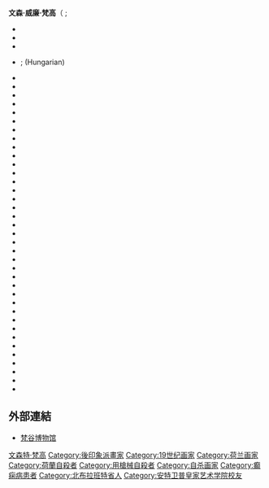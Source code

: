 {{pp-vandalism|small=yes}}
{{noteTA
|T=zh-cn:文森特·梵高; zh-tw:文森·梵谷; zh-hk:文森·梵高;
|1=zh-cn:文森特; zh-tw:文森; zh-hk:文森;
|2=zh-cn:梵高; zh-tw:梵谷; zh-hk:梵高;
|3=zh-hans:布拉班特; zh-hant:布拉邦;
|4=zh:特奧;zh-hans:特奥;zh-hk:西奧;zh-tw:西奧;
|5=zh-hans:伦勃朗;zh-hant:倫勃朗;zh-tw:林布蘭;zh-hk:林布蘭;zh-mo:林布蘭;
}}
{{About|荷蘭畫家文生·梵谷|文生·梵谷的胞弟、藝術品商人|特奧·梵谷 (商人)|該藝術品商人的曾孫、電影導演|特奧·梵高 (電影導演)}}
{{Infobox artist
|name  = 文森·梵高<br>{{small|Vincent van Gogh}}
|birth_name = 文森·威廉·梵高<br>{{lang|nl|Vincent Willem van Gogh}}
|image =  File:Vincent van Gogh - Self-Portrait - Google Art Project.jpg
|imagesize = 250px
|caption =  自畫像，繪於1889年，[[奧賽美術館|奧賽美術館]]藏品，為梵谷生前最後一幅自畫像。
| birth_date       = {{birth date|1853|3|30}}
| birth_place      = {{flag|Holland}}[[津德尔特|津德尔特]]
| death_date       ={{Death date and age|df=yes|1890|7|29|1853|3|30|mf=y}}
| resting_place_coordinates =Cimetière d'Auvers-sur-Oise, France（法国瓦兹河畔欧韦尔公墓） {{Coord|49.07531|2.17894|type:landmark_region:FR|format=dms|display=inline}}
| death_place      ={{flagdeco|FRA}} [[法蘭西第三共和國|法國]][[瓦兹河畔欧韦尔|瓦兹河畔欧韦尔]]
| nationality  = {{NLD}}
| field = [[绘画|绘画]]
| notable_works    =  《{{link-en|锡恩（梵高系列）|Sien (Van Gogh series)|悲伤}}》（1882年）<br />《[[吃土豆的人|-{zh-hans:吃土豆的人; zh-hant:吃馬鈴薯的人;}-]]》（1885年）<br />《[[夜晚露天咖啡座|夜晚露天咖啡座]]》（1888年）<br />《[[向日葵_(梵高)|向日葵]]》（1887年）<br />《[[在阿尔的卧室|在阿尔的卧室]]》（1888年）<br />《[[星夜|星夜]]》（1890年）<br />《[[嘉舍医师的画像|嘉舍医师的画像]]》（1890）<br />《[[麦田群鸦|麦田群鸦]]》（1890年）

|influences    = [[安東·莫夫|安東·莫夫]]
| style =  [[後印象派|後印象派]]
| patrons = 
| awards = 
|signature = [[File:Vincent_van_Gogh_signature_(Vincent).svg|180px]]
}}

'''文森·威廉·梵高'''（{{lang-nl|Vincent Willem van Gogh}} {{IPA-nl|ˈvɪnsɛnt ˈʋɪləm vɑn ˈɣɔx|lang|Vincent_willem_van_gogh.ogg}};{{NoteTag|「梵高」（Van Gogh）的發音，在英語與荷蘭語中皆有所變化。英語中為{{pron-en|ˌvæn ˈɡɒx}}<ref>{{cite web|url=http://www.bbc.co.uk/blogs/magazinemonitor/2010/01/how_to_say_van_gogh.shtml|title=BBC – Magazine Monitor: How to Say: Van Gogh|date=22 January 2010|publisher=[[BBC|BBC]]|accessdate=10 September 2016|archive-date=2016-09-26|archive-url=https://web.archive.org/web/20160926092122/http://www.bbc.co.uk/blogs/magazinemonitor/2010/01/how_to_say_van_gogh.shtml|dead-url=no}}</ref>或[[IPA|{{IPA]]{{sfnp|Sweetman|1990|loc= 7}}。美式發音為[[IPA|{{IPA]]{{sfnp|Davies|2007|page=83}}。荷蘭語為{{IPA-nl|ˈvɪntsɛnt faŋˈxɔx|Pronunciation_Vincent_van_Gogh.ogg}}，其音為（文-{}-森特·梵高和）。梵高於布拉邦長大，並以布拉邦方言進行書寫；因此梵高很可能以布拉邦口音說他的名字：{{IPA-nl|vɑɲˈʝɔç|}}。在梵谷創作了許多作品的法國，其名的法語發音為（文-{}-森·梵高格）（{{IPA-fr|vɑ̃ ɡɔɡ<sup>ə</sup>|}}）{{refn|{{cite web|archive-url=https://web.archive.org/web/20150922202031/http://www.vggallery.com/misc/pronunciation.htm|archivedate=22 September 2015|title=Pronunciation of the Name 'Van Gogh'|first=Paul|last=Veltkamp|url=http://www.vggallery.com/misc/pronunciation.htm|publisher=vggallery.com}}}}}}，{{bd|1853年|3月30日|1890年|7月29日|catIdx=Gogh}}），早年曾譯'''梵-{}-高柯'''<ref>{{Cite journal|title=〈後期印象派畫家 梵高柯〉|author=|url=http://p8080-tbmc.nlpi.edu.tw.eproxy.nlpi.edu.tw:2048/cnnewsapp/servlet/ShowService?&path=ftimg/&title=/cn1948/11/17/00008.pdf|journal=《中央日報》|issue=|doi=|others=|year=1948-11-17|volume=|page=|pmid=}}</ref>，[[荷兰|荷兰]][[后印象派|后印象派]]画家。他是[[表现主义|表现主义]]的先驱，并深深影响了[[現代艺术|二十世紀艺术]]，尤其是[[野兽派|野兽派]]與[[德国表现主义|德国表现主义]]。梵高的作品，如《[[星夜|星夜]]》、《[[向日葵_(梵高)|向日葵]]》、《[[有乌鸦的麦田|有乌鸦的麦田]]》等，现已跻身于全球最知名的艺术作品的行列。他在2004年票選[[最偉大的荷蘭人|最偉大的荷蘭人]]當中，排名第十，次於第九偉大的17世紀畫家[[林布蘭|林布蘭]]。

1861年梵高開始接受教育，在學習語言包括[[法語|法語]]、[[德語|德語]]及[[英語|英語]]表現不錯，但在1868年3月中斷學業，並在1869年7月在國際藝術品交易商公司見習。經歷了短暫的工作生涯後，他成為[[傳教士|傳教士]]，向貧困的採礦工人傳教。直到大约27岁时，梵高才开始了他的画家生涯；然而，在他生前的最後十年間，卻創作了2100幅左右的畫作，包括約860幅的油畫。梵高早期只以灰暗色系進行創作，直到他在[[巴黎|巴黎]]遇見了[[印象派|印象派]]與[[新印象派|新印象派]]。梵高融入了他們的鮮豔色彩與畫風，創造了他獨特的個人畫風，尤其在梵高待在法國[[阿尔勒|阿尔勒]]的那段時間，發展已臻成熟。他最著名的作品多半是他在生前最後两年創作的，期間梵谷的作品乏人問津，深陷於[[精神疾病|精神疾病]]和貧困中，最後導致他在37歲那年[[自殺|自殺]]。

梵高一生中的核心人物是他的弟弟[[西奧·梵谷_(商人)|西奧]]，西奧從不間斷、無私的提供梵谷經濟資助，二人亦終生保持書信來往。有种说法是梵高生前出售的画作《[[红色葡萄园|红色葡萄园]]》也是由他的弟弟拜托友人购得。

== 生平 ==

=== 早年生活 ===
[[file:Famille_van_Gogh.JPG|thumb]]
[[File:Cuesmes_JPG001.jpg|thumb]]
文森特·梵高於1853年3月30日出生於[[荷蘭|荷蘭]]南部[[北布拉班特省|北布拉班特省]]、位置靠近[[布雷達|布雷達]]的村莊[[津德爾特|津德爾特]]，當地人多為天主教信徒。{{sfnp|Pomerans|1997|loc= 1}}他是安娜·科尔内利娅·卡本图斯（Anna Cornelia Carbentus）與特奥多鲁斯·梵高（Theodorus van Gogh）之長子（有一名早夭的兄長），有兩弟三妹，其父特奥多鲁斯是[[歸正宗|荷蘭歸正宗教會]]的神職人員。梵高的母親出生于[[海牙|海牙]]的一個富裕家庭，{{sfnp|Naifeh|Smith|2011|loc= 14–16}}1851年5月與梵高的父親結婚。{{sfnp|Naifeh|Smith|2011|loc= 18}}她是一個虔誠的信徒，重視家庭。{{sfnp|Naifeh|Smith|2011|loc= 23–25}}梵高的祖父文森特（1789–1874）也是一位牧師，1811年自[[萊頓大學|萊頓大學]]獲神學學位，梵高的名“文森特”就來自于他。{{sfnp|Lubin|1972|loc=82–84}}梵高的五位伯伯叔叔們，有三位是相當成功的藝術品交易商。梵高的父親與這三位做藝術品交易商的叔叔伯伯感情很好，也經常在一起談論藝術，因此，梵高所成長的家族中，已經與宗教和藝術擁有著深厚的淵源。{{sfnp|Erickson|1998|loc= 9}}

梵高的父親薪水並不高，但是當地教會給了他一套房子，並派給他一名女僕、兩個廚子、一個園丁及一匹馬和馬車，其母也一直向孩子們強調他家属于当地上层社会。{{sfnp|Naifeh|Smith|2011|loc= 31–32}}梵高小時候在家裏接受母親和[[女家庭教師|女家庭教師]]的輔導，他的母親培養了他畫畫的興趣。{{sfnp|Naifeh|Smith|2011|loc= 36–50}}{{sfnp|Tralbaut|1981|loc= 25–35}}1864年入讀[[澤芬貝亨|澤芬貝亨]]的一所寄宿學校，{{sfnp|Tralbaut|1981|loc= 25–35}}但感覺受到排擠而要求回家。1866年雙親將其送至[[蒂尔堡|蒂尔堡]]的一間中學，但梵高對此地也很不滿意。{{sfnp|Naifeh|Smith|2011|loc= 45–49}}蒂尔堡的美術老師康斯坦丁·海斯曼斯（Constantijn C. Huysmans）雖是巴黎來的有名藝術家，但梵高並不認同他的授課方法，{{sfnp|Naifeh|Smith|2011|loc= 48}}於是在1868年3月輟學回家。後來梵高在回憶自己的童年時寫道：“（我的童年）艱苦樸素而毫無生趣”。{{sfnp|Van Gogh|2009|loc=[http://vangoghletters.org/vg/letters/let403/letter.html Letter 403]|ps= . Vincent to Theo van Gogh, Nieuw-Amsterdam, on or about Monday, 5 November 1883.}}

梵高長大以後，于1869年7月被伯父帶進藝術品交易公司「古皮尔」（Goupils & Cie）的海牙分部見習。{{sfnp|Walther|Metzger|1994|loc= 20}}1873年見習結束後被調到英國[[斯托克維爾|斯托克維爾]]的南安普頓街分部工作，居所則在哈克福德路87號（87 Hackford Road）。{{sfnp|Van Gogh|2009|loc=[http://vangoghletters.org/vg/letters/let007/letter.html Letter 007]|ps= . Vincent to Theo van Gogh, The Hague, Monday, 5 May 1873.}}由於對歐洲藝術有淵博的理解，他贏得了同事敬重，工作也很愉快。20嵗時，他的工資一度比其父還高。{{sfnp|Tralbaut|1981|loc= 35–47}}梵高的弟妹曾說這是梵高一生中最快樂的時光。梵高愛上了房東太太的女兒欧仁妮·洛耶（Eugénie Loyer），但在表白後遭拒，洛耶轉後和另一名房客訂婚。在梵谷經历了失戀之後，他突然從這個原本前途看好的行業中自我放逐了，開始充滿著宗教激情，憤恨藝術的商業化。1875年他的父親和叔叔將其調回巴黎，但他在一年後就被公司辭退。{{sfnp|Tralbaut|1981|loc= 35–47}}

1876年4月，梵高返回英格蘭，在[[拉姆斯蓋特|拉姆斯蓋特]]的一所小型寄宿學校當代課老師。學校後來搬往[[埃爾沃斯|埃爾沃斯]]，梵高本打算一起前往，{{sfnp|Pomerans|1997|loc= xxvii}}{{sfnp|Van Gogh|2009|loc=[http://vangoghletters.org/vg/letters/let088/letter.html Letter 088]|ps= . Vincent to Theo van Gogh. Isleworth, Friday, 18 August 1876.}}但最終未能成行，而他轉而成爲了一名[[衛理宗|衛理宗]]牧師的助手。{{sfnp|Tralbaut|1981|loc=47–56}}同年他在荷蘭的家人搬到了[[埃滕-勒爾|埃滕]]，{{sfnp|Naifeh|Smith|2011|loc= 113}}1876年的聖誕節梵高回家住了六個月，在[[多德雷赫特|多德雷赫特]]的一家書店工作。但梵高對書店的工作沒什麽興趣，他將自己的大部分時間花在了將聖經翻譯成英文、德文和法文上。{{sfnp|Callow|1990|loc=54}}他陷於宗教狂熱中，{{sfnp|Naifeh|Smith|2011|loc= 146–147}}還曾一度成爲素食主義者。{{sfnp|Sweetman|1990|loc= 175}}

他的家人在1877年將他送到他的叔叔約翰尼斯·斯特里克位于阿姆斯特丹的家中，以期作爲神學家的斯特里克能為梵高指引方向。{{refn|{{harvp|McQuillan|1989|loc= 26}}; {{harvp|Erickson|1998|loc= 23.}}}}梵高開始準備入讀[[阿姆斯特丹大學|阿姆斯特丹大學]]神學系，{{sfnp|Grant|2014|p= 9}}但入學考試落榜。1878年7月他離開叔叔家前往[[拉肯|拉肯]]的一個傳教士培訓學校接受了三個月的培訓，但最終再次落榜。{{sfnp|Hulsker|1990|loc=60–62, 73}}

1879年1月他接受了一份到比利時南部工業區[[博里纳日|博里纳日]]的小村小瓦姆（Petit Wasmes）傳教的工作。{{sfnp|Sweetman|1990|loc= 101}}他幾乎將自己擁有的一切物質全部給予出去，甚至將他在點心店租的屋子讓給了一個流浪漢，而自己搬到貧民窟裏頭居住，每天睡在草垛上，讓自己不僅是精神、而肉体上也與這些礦工同在。{{sfnp|Fell|2015|loc=17}}當礦區發生災變，梵谷竭盡心力分擔礦工的苦境，甚至把自己的衣服都撕了當成繃帶，每天從頭到腳都佈滿煤灰。但梵谷這樣極端強烈的宗教情感與悲天憫人的性格，卻使福音佈道委員會的成員一致認為梵谷不適合擔任傳教士，他們覺得梵谷應當引導礦工認識上帝，而不是成為礦工的一份子，他們覺得梵谷這種邋遢、不成人樣的外表會使人不願意信仰上帝。他後來又去過博里纳日的[[屈埃姆|屈埃姆]]（Cuesmes）。但雙親擔心他的精神問題，甚至曾考慮將梵高送進[[海尔_(比利时)|海尔]]的精神病院裏。{{sfnp|Naifeh|Smith|2011|loc= 209–210, 488–489}}{{sfnp|Van Gogh|2009|loc=[http://vangoghletters.org/vg/letters/let186/letter.html Letter 186]|ps= . Vincent to Theo van Gogh. Etten, Friday, 18 November 1881.}}迫於雙親，他後來一度返回了埃滕。{{sfnp|Geskó|2006|loc=48}}

1880年8月梵高再度前往屈埃姆，和一名礦工一起待了兩個月。{{sfnp|Van Gogh|2009|loc=[http://vangoghletters.org/vg/letters/let156/letter.html Letter 156]|ps= . Vincent to Theo van Gogh. Cuesmes, Friday, 20 August 1880.}}他開始產生畫下周圍的環境的念頭，加上弟弟西奧的鼓勵，他在年末前往布魯塞爾、師從[[威廉·勒洛夫斯|威廉·勒洛夫斯]]（Willem Roelofs）。雖然梵高表示他討厭學院式藝術，但威廉還是鼓勵他就讀[[布鲁塞尔皇家美术学院|布鲁塞尔皇家美术学院]]。1880年11月梵高註冊成爲學院的學生。在那裏，他學習了解剖學和透視等基礎繪畫知識。{{sfnp|Tralbaut|1981|loc= 67–71}}

===在埃滕和海牙===

[[File:Kee_Vos_met_zoon_Jan-cropped.jpg|thumb]]
1881年4月梵高回到埃滕的父母家中。{{sfnp|Pomerans|1997|loc= 83}}他开始以邻居为模特练习画画。同年8月，梵高新寡的表姐科妮莉亚·沃斯-斯特里克（Cornelia "Kee" Vos-Stricker）来访。科妮莉亚是梵高母亲的姐姐威廉明娜（Willemina）和约翰内斯·斯特里克（Johannes Stricker）之女，比梵高大七岁，还带着她八岁的儿子。梵高却爱上了她，并向她求婚，{{sfnp|Sweetman|1990|loc= 145}}随后遭到拒绝。科妮莉亚的原话是：“不，永远没有可能”（nooit, neen, nimmer）。{{sfnp|Van Gogh|2009|loc=[http://vangoghletters.org/vg/letters/let179/letter.html Letter 179]|ps= . Vincent to Theo van Gogh. Etten, Thursday, 3 November 1881.}}梵高后来据此绘制了《[[埃滕花园的记忆|埃滕花园的记忆]]》。不久科妮莉亚回到了阿姆斯特丹，梵高则前往海牙卖画，见到了做画家的表兄[[安东·莫夫|安东·莫夫]]。{{sfnp|Naifeh|Smith|2011|loc= 239–240}}莫夫欢迎他再度来访，并建议梵高开始练习炭笔和粉彩画。梵高回到埃滕，按莫夫的建议进行训练。{{sfnp|Naifeh|Smith|2011|loc= 239–240}}

梵高仍然未对表姐科妮莉亚死心{{sfnp|Van Gogh|2009|loc=[http://vangoghletters.org/vg/letters/let189/letter.html Letter 189]|ps= . Vincent to Theo van Gogh. Etten, Wednesday, 23 November 1881.}}{{sfnp|Van Gogh|2009|loc=[http://vangoghletters.org/vg/letters/let193/letter.html Letter 193]|ps= . Vincent to Theo van Gogh, Etten, on or about Friday, 23 December 1881, describing the visit in more detail.}}，但科妮莉亚拒绝再次和他见面，而科妮莉亚的父母则说梵高的坚持“令人恶心”{{sfnp|Van Gogh|2009|loc=[http://vangoghletters.org/vg/letters/let228/letter.html Letter 228]|ps= . Vincent to Theo van Gogh, The Hague, on or about Tuesday, 16 May 1882.}}。在绝望中，梵高在手上写下“我能在火上忍多久，就让我和她在一起多长时间”，并将手放在灯火上烤{{sfnp|Van Gogh|2009|loc=[http://vangoghletters.org/vg/letters/let228/letter.html Letter 228]|ps= . Vincent to Theo van Gogh, The Hague, on or about Tuesday, 16 May 1882.}}{{sfnp|Sweetman|1990|loc= 147}}。最后可能他的叔叔把火熄灭，将他救了下来。但科妮莉亚之父和他坦言：考虑到梵高连支撑自己的收入都没有，他俩根本就没有一丝可能。{{sfnp|Gayford|2006|loc=125}}

[[File:Vincent_Willem_van_Gogh_016.jpg|thumb]]
梵高的父亲想要他进入教会工作，但这时的梵高痴迷于绘画，因此拒绝了父亲的提议，再度离家前往海牙{{sfnp|Walther|Metzger|1994|loc= 64}}。但一个月后他和海牙的安东·莫夫发生了矛盾，莫夫想要他照着[[石膏模型|石膏模型]]练习{{sfnp|Van Gogh|2009|loc=[http://www.vangoghletters.org/vg/letters/let219/letter.html Letter 219]}}，而梵高坚持雇用真人模特{{sfnp|Naifeh|Smith|2011|loc= 258}}。

实际在1882年3月，莫夫已经开始讨厌梵高，也不再给梵高写回信了{{sfnp|Tralbaut|1981|loc= 96–103}}。那時他发现发现梵高和一个酗酒的妓女[[西恩_(梵高系列画作)|西恩]]（Sien，本名Clasina Maria Hoornik ，1850–1904）发生了关系{{sfnp|Callow|1990|loc=116}}{{sfnp|Callow|1990|loc= 123–124}}{{sfnp|Van Gogh|2009|loc=[http://www.vangoghletters.org/vg/letters/let224/letter.html Letter 224] |ps= . Vincent to Theo van Gogh. The Hague, on or about Sunday, 7 May 1882 }}。梵高和西恩在1882年1月末相识，西恩已经怀孕，还带着她五岁大的女儿{{sfnp|Callow|1990|loc=116–117}}。1882年6月梵高罹患[[淋病|淋病]]，入院三周{{sfnp|Van Gogh|2009|loc=[http://vangoghletters.org/vg/letters/let237/letter.html Letter 237]|ps= . Vincent to Theo van Gogh. The Hague, on or about Thursday, 8 June 1882.}}。不久后他绘制了生平第一幅油画{{sfnp|Tralbaut|1981|loc= 110}}，对自己的第一幅作品的完成度表示满意{{sfnp|Naifeh|Smith|2011|loc= 306}}。7月2日西恩诞下一个男婴，起名威廉（Willem）{{sfnp|Tralbaut|1981|loc= 107}}。威廉后来曾以为梵高是他的生父，但这并非事实{{sfnp|Tralbaut|1981|loc= 101–107}}。梵高的父亲后来也发现了两人的关系，强令梵高离开西恩，梵高一开始拒绝听从命令{{sfnp|Callow |1990|loc= 132}}{{sfnp|Tralbaut|1981|loc=102–104, 112.}}，还考虑过和西恩一起搬到城外去住，但在1883年年末，梵高终于屈服{{sfnp|Arnold|1992|loc=38}}。西恩后来可能因贫困而再度沦为妓女，1904年在[[斯海尔德河|斯海尔德河]]投水自尽{{sfnp|Tralbaut|1981|loc= 111–122}}。

1883年9月，梵高搬到荷兰北部的[[德伦特省|德伦特省]]居住。12月回家，后来又前往[[尼嫩|尼嫩]]。{{sfnp|Tralbaut|1981|loc= 111–122}}

=== 在尼嫩和安特衛普（1883年–1886年） ===
在[[尼嫩|尼嫩]]（又译尼厄嫩、纽南）時，梵谷完全埋首於繪畫中。他的創作速度很快，主題多是織布者和村舍{{sfnp|Sweetman|1990|loc= 174}}。1884年秋季，鄰居的女兒、比文森年長十歲的瑪戈特·貝格曼，在梵谷獻身於繪畫時一直陪伴著他，並愛上梵谷，梵谷也予以回報（儘管沒有貝格曼的那般滿腔熱情）。他們決議結婚，但遭到雙方家人反對。瑪戈特企圖以[[番木鱉鹼|番木鱉鹼]]（灭鼠药）自殺，但梵谷緊急將她送到醫院{{sfnp|Tralbaut|1981|loc= 107}}。1885年3月26日，梵谷的父親死於心臟病，梵谷因而哀慟欲絕。{{sfnp|Tralbaut|1981|loc= 154}}

[[File:Van-willem-vincent-gogh-die-kartoffelesser-03850.jpg|thumb]]》（1885），[[梵高博物館|梵高博物館]]]]
[[File:Vincent_Willem_van_Gogh_129.jpg|thumb]]]]
1885年初，巴黎的畫商開始對他的作品產生興趣{{sfnp|Naifeh|Smith|2011|loc= 436}}。西奧詢問他的哥哥是否有拿得出手的作品以供參展{{sfnp|van Uitert|van Tilborgh|van Heugten|1990|loc=29}}，而梵谷決定用他的第一幅主要的作品《[[吃馬鈴薯的人|吃馬鈴薯的人]]》和幾幅農民肖像參展{{sfnp|McQuillan|1989|loc= 127}}。到了八月，梵谷在油畫商盧爾斯在海牙的展覽櫥窗，首次展出了他的作品。但這些作品並沒有賣出去，梵高覺得這是因為他的弟弟沒有努力推銷，而西奧則說梵高的這些作品色彩都太過灰暗，不符合當下流行的亮色的印象派畫風{{sfnp|Tralbaut|1981|loc= 123–160}}。九月，梵谷遭人指控說他讓他的一名年輕農家模特兒懷了身孕，天主教村神父於是禁止村民為梵谷做模特兒{{sfnp|Walther|Metzger|1994|loc= 709}}。

在尼嫩的兩年間，他創作了超過200幅油畫{{sfnp|Tralbaut|1981|loc= 123–160}}。《草帽與煙斗的靜物畫》，以及另一幅同時期的畫作《砂鍋與木屐的靜物畫》，都充分表現了梵谷畫技的熟練。二幅畫皆展露了平穩、嚴密的筆觸與色彩細緻變化的特色<ref>Hulsker (1980) 196–205</ref>。

1885年11月，梵高移居安特衛普{{sfnp|Callow|1990|loc=181}}。窮困潦倒的梵高只能靠著弟弟寄來的錢購買繪畫用品，每天固定只吃麵包、喝咖啡、抽煙，但也常常酗酒{{sfnp|Callow|1990|loc=253}}。1886年2月他給弟弟的信中說自去年五月以來他只吃過六頓熱飯。他開始患上牙痛{{sfnp|Callow|1990|loc=184}}，1886年2月至3月間頻繁入院以治療梅毒{{sfnp|Naifeh|Smith|2011|loc= 477}}{{sfnp|Arnold|1992|loc= 77}}。

繪畫上，他開始研究[[色彩學|色彩學]]和[[魯本斯|魯本斯]]的作品，同時還買下了一些[[浮世繪|浮世繪]]，這些來自日本的作品後來也給予了他創作靈感{{sfnp|Hammacher|1985|loc=84}}。他參加了安特衛普[[皇家美術學院_(安特衛普)|皇家美術學院]]的入學考試，1886年1月入學，學習油畫和素描{{sfnp|Tralbaut|1981|loc= 173}}。但不久之後因為不正規的繪畫方法而和教他油畫的老師、同時也是校長的Charles Verlat發生矛盾，同樣，他和素描老師Eugène Siberdt關係也很差。當Siberdt要求他照著[[米羅的維納斯|米羅的維納斯]]畫一幅素描時，梵高畫下的卻是斷臂的弗萊芒農村婦女。他的老師認為梵高是有意和他作對，因此大力地用蠟筆給他修改，以至於扯破了畫紙。梵高怒而吼道：“你肯定不知道一個年輕女人應該是什麼樣子，混蛋！她有的是一個用來生孩子的屁股和盆骨”。這可能就是梵高最後一次在該美術學院上課{{sfnp|Naifeh|Smith|2011|loc= 448–489}}。此後大約過了一個月，在1886年3月31日皇家美術學院列出了17名要重讀的學生，其中就有梵高，所以他並未被直接退學<ref name=lam>[http://janlampo.com/category/romantiek/ Jan Lampo, ''In het Spoor van de Academie – persbericht] {{Wayback|url=http://janlampo.com/category/romantiek/ |date=20170206170104 }}'' {{link language|nl|Middle Dutch}}</ref>。

=== 在巴黎（1886 - 1888年） ===

{{multiple image
 | align     = right
 | direction = horizontal
 | header    =
 | header_align = left/right/center
 | header_background =
 | footer    =
 | footer_align = left/right/center
 | footer_background =
 | width     =
 | image1    = Van Gogh - la courtisane.jpg
 | width1    = 94
 | caption1  = 艺妓，1887，[[梵高博物馆|梵高博物馆]]
 | image2    = Vincent van Gogh - Bloeiende pruimenboomgaard- naar Hiroshige - Google Art Project.jpg
 | width2    = 133
 | caption2  = 李樹開花，1887，梵高博物馆
}}
[[File:Vincent_van_Gogh_-_Bridges_across_the_Seine_at_Asnieres.jpg|thumb]]]]
梵高于1886年3月前往巴黎，于4月至5月間在[[費爾南德·柯羅蒙|費爾南德·柯羅蒙]]（梵高從西奧那裡得知此人的存在{{sfnp|Naifeh|Smith|2011|loc= 702}}）的画室就学{{sfnp|Walther|Metzger|1994|loc= 710}}。在這裡他結識了[[約翰·彼得·羅素|約翰·彼得·羅素]]{{sfnp|Pickvance|1986|loc=62–63}}、[[埃米尔·伯纳德|埃米尔·伯纳德]]、[[路易·安克坦|路易·安克坦]]和[[亨利·德·图卢兹-洛特雷克|亨利·德·图卢兹-洛特雷克]]。他們常去逛[[唐吉老爹|唐吉老爹]]的畫店，後者是當時唯一有售[[塞尚|塞尚]]作品的地方。就學期间与弟弟西奥同住在西奧位於[[蒙馬特|蒙馬特]]的公寓中。6月他和西奧在勒皮克路（Rue Lepic）租了間更大的公寓{{sfnp|Tralbaut|1981|loc= 187–192}}。他的作品以巴黎街景、熟人（如《[[铃鼓咖啡馆中的阿格斯蒂娜·塞加托里|铃鼓咖啡馆中的阿格斯蒂娜·塞加托里]]》）、各種靜物以及記憶中的西恩為主題。1886年在唐吉老爹的店裡舉辦了兩場[[點彩畫派|點彩畫派]]和[[新印象派|新印象派]]畫展，這是這兩派作品最早的公共展出。梵高雖然對藝術界的動向不甚敏感{{sfnp|Tralbaut|1981|loc= 212–213}}，他卻也曾說：「在[[盎凡爾|盎凡爾]]時，我還不知道什麼叫印象派；現在我才見到，而且仔細看了一番。雖然我沒有加入他們的圈子，卻十分欣賞他們的一些作品。」<ref>{{Cite book |last=Bonafoux |first=Pascal |others=張南星/譯 |date=1994年5月31日 |edition=2002年2月5日初版十三刷 |title=《梵谷：磨難中的熱情》 |series=[[發現之旅叢書|發現之旅]] |volume=[[發現之旅叢書書目列表|06]] |url=https://www.goodreads.com/book/show/35078105 |location=臺北 |publisher=[[時報文化|時報文化]] |pages=第76頁 |chapter=第四章：色彩與放逐—巴黎，屋頂，印象派 |language=zh-hant |isbn=978-957-13-1130-2 |access-date=2017年12月18日 |archive-date=2020年6月28日 |archive-url=https://web.archive.org/web/20200628203823/https://www.goodreads.com/book/show/35078105 |dead-url=no }}</ref>

在一間畫廊（Galerie Delareybarette）看到[[阿道夫·蒙蒂塞利|阿道夫·蒙蒂塞利]]繪製的肖像畫後，梵高開始在他的調色盤中添加更加明亮的顏料，筆觸也變得更加大膽起來{{sfnp|Sweetman|1990|loc= 135}}{{sfnp|Van Gogh|2009|loc=[http://vangoghletters.org/vg/letters/let853/letter.html Letter 853]|ps= . Vincent to Albert Aurier. Saint-Rémy-de-Provence, Sunday, 9 or Monday, 10 February 1890.}}。梵高後來還自己收藏了幾幅蒙蒂塞利的作品{{sfnp|Naifeh|Smith|2011|loc= 520–522}}。

逗留巴黎期间，梵高還搜集了一些日本[[浮世绘|浮世绘]]风格的雕版作品{{sfnp|Pickvance|1984|loc= 38–39}}。早在安特卫普时，他就对这类艺术深表兴趣，用浮世绘画作装饰了自己的画室。他搜集了上百件此类画作，并且在自己的很多作品里运用了[[日本趣味|这种风格]]。1887年画作《唐吉老爹》的背景就有几幅浮世绘。1887年，梵高临摹了杂志《Paris Illustre》上由日本画家[[溪斋英泉|溪斋英泉]]绘制的一幅浮世绘，并在此基础上进行再创作，完成了仿作《花魁（仿英泉）》；<ref>Pickvance (1984), 38–39</ref>而创作于1888年，以日本浮世绘画家[[歌川广重|歌川广重]]的作品为原型仿作的《李树开花》更是强烈地表现了梵高对日本艺术的热爱。较之于原作，他的则更加粗线条。<ref>Tralbaut (1981), p. 216</ref>

1886年後半年梵高和西奧之間發生了一些衝突，年末西奧覺得他已經不能再忍受梵高了{{sfnp|Walther|Metzger|1994|loc= 710}}。1887年年初二人和好，但梵高搬往[[塞納河畔艾涅爾|塞納河畔艾涅爾]]。在塞納河畔艾涅爾，梵高與[[保罗·希涅克|保罗·希涅克]]結識，吸收了點彩畫派的一些繪畫技巧{{sfnp|van Uitert|van Tilborgh|van Heugten|1990|loc=29}}{{sfnp|Walther|Metzger|1994|loc= 710}}。

1887年11月，西奧和梵高與剛到巴黎的[[高更|高更]]結識{{sfnp|Druick|Zegers|2001|loc= 81}}。年末梵高和伯納德、安克坦等人在蒙馬特克里希大道（avenue de Clichy）43號的飯店“Grand-Bouillon Restaurant du Chalet”裡組織了一場畫展{{sfnp|Hulsker|1990|loc= 256}}。伯納德和安克坦第一次賣出了自己的作品，而梵高則和高更互相交換了畫作。[[卡米耶·毕沙罗|卡米耶·毕沙罗]]、[[呂西安·畢沙羅|呂西安·畢沙羅]]、希涅克和[[修拉|修拉]]曾來逛過他們舉辦的畫展。1888年2月，在繪製了200多幅有關巴黎的作品後，梵高厭倦了巴黎的生活。在離開巴黎之前，他和西奧一起去拜訪了修拉{{sfnp|Van Gogh|2009|loc=[http://vangoghletters.org/vg/letters/let640/letter.html Letter 640]|ps= . Vincent to Theo van Gogh, Arles, Sunday, 15 July 1888. Letter 695. Vincent to Paul Gauguin, Arles, Wednesday, 3 October 1888.}}。

=== 在阿爾勒 ===
[[File:Vincent_van_Gogh_-_The_yellow_house_('The_street').jpg|thumb]]》，1888，梵高博物館]]
[[File:Paul_Gauguin_-_Vincent_van_Gogh_painting_sunflowers_-_Google_Art_Project.jpg|thumb]]》，高更，1888，梵高博物館]]
梵高在1888年2月赴[[法国|法国]]南部的[[阿尔勒|阿尔勒]]（或译亚尔、阿尔）旅居，有可能是打算將這裡當成[[藝術殖民地|藝術殖民地]]{{sfnp|Hughes|1990|loc=143}}。丹麥畫家克里斯蒂安·穆里耶-彼得森（Christian Mourier-Petersen）曾和他來往了兩個月{{sfnp|Hughes|1990|loc=144}}。

1888年8月，梵高畫下了《[[向日葵_(梵高)|向日葵]]》系列。同時，在西奧的鼓動下，[[高更|高更]]決定去和梵高住一陣子。梵高爲此租下了[[黃房子_(梵高)|黃房子]]，並買了兩張新床。9月17日梵高搬進了粗略裝修好的新家{{sfnp|Van Gogh|2009|loc=[http://vangoghletters.org/vg/letters/let677/letter.html Letter 677] |ps= . Vincent to Theo van Gogh. Arles, Sunday, 9 September 1888}}。高更於10月23日抵達阿爾勒{{sfnp|Hulsker|1980|loc= 356}}{{sfnp|Pickvance|1984|loc= 168–169, 206.}}，11月搬到黃房子裏{{sfnp|Hulsker|1980|loc= 374–376}}。他們曾一起去[[阿利斯康|阿利斯康]]遠足{{sfnp|Gayford|2006|loc=61}}。12月二人前往[[蒙彼利埃|蒙彼利埃]]，參觀了藏有[[庫爾貝|庫爾貝]]和[[德拉克洛瓦|德拉克洛瓦]]作品的[[法布爾博物館|法布爾博物館]]{{sfnp|Pickvance|1984|loc= 195}}。<gallery widths="165px" heights="165px">
File:Vincent van Gogh - De slaapkamer - Google Art Project.jpg|《[[在亞爾的臥室|在亞爾的臥室]]》，1888，梵高博物馆
File:Vincent Willem van Gogh 138.jpg|《梵高的椅子》，1888，伦敦国家画廊
File:Vincent van Gogh - De stoel van Gauguin - Google Art Project.jpg|《保罗·高更的椅子》，1888，梵高博物馆
</gallery>
====割耳事件====
但是二人的關係卻逐漸惡化，梵高景仰高更，希望高更能平等地看待他，但高更生性自大，二人因而多次吵架{{sfnp|Gayford |2006|loc= 274–277}}。加上西奧可能還欠高更一筆錢，使得高更以爲這兄弟二人是贪图他的財產{{sfnp|Druick|Zegers|2001|loc= 266}}。這最終導致梵高在12月23日割掉了自己的左耳。割耳事件的具體經過已經無法考證，高更在十五年後回憶起梵高時也只是語焉不詳地說那天晚上充滿了肢體暴力{{sfnp|McQuillan|1989|loc=66}}。梵高挥刀割掉自己的左耳（一部分或者全部，不同來源說法不一）{{sfnp| Rewald|1978|loc= 243–248}}。他自己包扎了一下傷口，把割下来的耳朵打包送给了他和高更都认识的一个当地妓女{{sfnp| Rewald|1978|loc= 243–248}}。第二天梵高被警察送往医院{{sfnp|Sund|2002|loc= 235}}{{sfnp|Gayford|2006|loc=277}}，实习医生菲力克斯·雷（Félix Rey）帮他重新处理了伤口，但并未把耳朵縫回去{{sfnp|Sweetman|1990|loc= 290}}。

由于精神问题，梵高本人也不记得事情经过{{sfnp|Naifeh|Smith|2011|loc=707–708}}{{sfnp|Naifeh|Smith|2011|loc= 249}}{{sfnp|Van Gogh|2009|loc=[http://vangoghletters.org/vg/documentation.html Concordance, lists, bibliography: Documentation]}}{{sfnp|Sund|2002|loc= 237}}。高更随后通知了西奥，而后者在24日刚刚才向乔安娜·邦格（Johanna Bonger）求婚{{sfnp| Rewald|1986|loc= 37}}。结果西奥24日晚上搭上火车赶往阿尔勒，次夜才返回巴黎{{sfnp|Naifeh|Smith|2011|loc= 704–705}}。在医院，梵高要求见一下高更。但高更和负责此事的警察说：“如果他要见我的话就告诉他我已经回巴黎了”{{sfnp|Gayford|2006|loc=284}}，随后高更马上离开了阿尔勒。虽然1890年梵高还曾提议要和高更一起在安特卫普建一个画室，但實際二人再未见面{{sfnp|Pickvance |1986|loc=62}}。1889年1月7日梵高康复，返回了黄房子{{sfnp|Naifeh|Smith|2011|loc= 713}}，随后的几个月中仍然需要不时前往医院检查精神问题{{sfnp|Sweetman|1990|loc= 298–300}}。3月，在30名镇民联署之下，警察强行将梵高安置于医院中接受治疗{{sfnp|Van Gogh|2009|loc=[http://vangoghletters.org/vg/documentation.html Concordance, lists, bibliography: Documentation]}}。同月希涅克来看望过他两次{{sfnp|Sweetman|1990|loc= 300}}。4月他搬到菲力克斯医生家。又过了两个月梵高终于离开阿尔勒，自愿住进了羅訥河口省[[聖雷米_(羅訥河口省)|聖雷米]]的精神病院{{sfnp|Hughes|1990|loc= 145}}。他为菲力克斯医生画了一幅肖像画，但后者并不喜欢这幅画，便用它来修补鸡舍，后来将其转手给了别人<ref name=":0">{{Cite news|url=http://www.irishtimes.com/news/world/europe/gun-used-by-vincent-van-gogh-to-kill-himself-goes-on-display-1.2719415|title=Gun used by Vincent van Gogh to kill himself goes on display|last=Cluskey|first=Peter|date=12 July 2016|newspaper=The Irish Times|access-date=22 October 2016|archive-date=2016-10-23|archive-url=https://web.archive.org/web/20161023053859/http://www.irishtimes.com/news/world/europe/gun-used-by-vincent-van-gogh-to-kill-himself-goes-on-display-1.2719415|dead-url=no}}</ref>。此画现藏于[[普希金博物館|普希金博物館]]<ref>{{Cite web|url=http://www.vangoghstudio.com/portrait-of-doctor-felix-rey/|title=Portrait of Doctor Felix Rey Oil Painting Reproduction, 1889|website=van gogh studio|language=nl|access-date=22 October 2016|deadurl=yes|archiveurl=https://web.archive.org/web/20161023061312/http://www.vangoghstudio.com/portrait-of-doctor-felix-rey/|archivedate=2016年10月23日|df=}}</ref>。

後世學者對梵高的精神問題進行了許多研究。1947年首次有人提出梵高罹患的是[[躁鬱症|躁鬱症]]{{sfnp|Perry|1947}}，此說後來得到了一定的認可{{sfnp|Hemphill|1961}}{{sfnp|Blumer|2002}}。但也有人推測說應該是[[急性间歇性卟啉病|急性间歇性卟啉病]]{{sfnp|Arnold|2004}}，此外還有説是[[颞叶癫痫|颞叶癫痫]]的{{sfnp|Blumer|2002}}。而病因則可能是營養不良、過度勞累、失眠和酗酒{{sfnp|Blumer|2002}}。
{{Clear}}

<gallery widths="200px" heights="200px">
File:Vincent Willem van Gogh 106.jpg|《自画像：包扎过的耳朵和烟斗》，1889，私人收藏
File:Van Gogh - Garten des Hospitals in Arles1.jpeg|《阿尔勒医院的方庭》，1889，私人收藏
File:Ward in the Hospital in Arles.jpg|《阿尔勒医院的病房》，1889，私人收藏
</gallery>
{{Clear}}

===在聖雷米===
[[File:Van_Gogh_-_Starry_Night_-_Google_Art_Project.jpg|thumb]]》]]
梵高在牧师弗雷德里克·萨勒（Frédéric Salles）的陪同下于1889年5月8日住進了阿爾勒{{convert|30|km|mi}}外[[聖雷米_(羅訥河口省)|聖雷米]]的精神病院。精神病院和周邊景色成爲了這段時期他作品的主題，如《[[星夜|星夜]]》。此外根據回憶，他創作了《[[在亞爾的臥室|在亞爾的臥室]]》的另外兩個版本{{sfnp|Pickvance|1984|loc= 102–103}}。同時，他也對現實主義畫家庫爾貝、米勒的作品進行了再創作{{sfnp|van Uitert|van Tilborgh|van Heugten|1990|loc=23}}{{sfnp|Pickvance|1986|loc= 154–157}}。

1890年1月，[[阿尔贝·奥里埃|阿尔贝·奥里埃]]（Albert Aurier）在《[[文雅信使|文雅信使]]》上撰文評價了梵高的作品，稱梵高是一個天才{{sfnp|Pickvance|1986|loc=Appendix III, 310–315|ps = . Aurier's original 1890 review in French with parallel English translation.}}。2月梵高完成了五幅《[[阿萊的基諾夫人|阿萊的基諾夫人]]》{{sfnp|Pickvance|1986|loc=175–177}}。當月，布魯塞爾的先鋒藝術家組織[[20人展|20人展]]邀請梵高參加他們的年展，但在開幕晚宴上，[[亨利·德·格鲁|亨利·德·格鲁]]痛批了梵高的作品。在場的[[亨利·德·土魯斯-羅特列克|羅特列克]]和希涅克對此表示不滿，而格魯道歉之後迅速離席。[[莫奈|莫奈]]後來也表示自己十分欣賞梵高那次展出的作品{{sfnp|Rewald|1978|loc= 346–347, 348–350}}。

1890年2月至4月間，梵高病情加劇。難以書寫及進行創作{{sfnp|Hulsker|1990|loc= 440}}。在後來寫給西奧的書信中，梵高說：“（那段時期）我只依照對北方的回憶畫了幾幅小作品”{{sfnp|Van Gogh|2009|loc=[http://vangoghletters.org/vg/letters/let863/letter.html letter 863]|ps= . Theo van Gogh to Vincent, Saint-Rémy-de-Provence, Tuesday, 29 April 1890.}}。梵高讓弟弟和母親把他1880年代的作品寄過來以便進一步完善{{sfnp| Rewald|1978|loc= 326–329}}，《[[在永恒之門|在永恒之門]]》就是這樣完成的{{sfnp|Naifeh|Smith|2011|loc= 820}}。

<gallery widths="200px" heights="200px">
File:Vincent Willem van Gogh 037.jpg|《囚徒之圈》（仿[[多雷|多雷]]），1890年，普希金博物館
File:Van Gogh - Zwei grabende Bäuerinnen auf schneebedecktem Feld.jpeg|《夕阳下两位农妇开掘积雪覆盖的田地》（仿[[米勒|米勒]]《[[拾穗|拾穗]]》），1890，[[布爾勒收藏展覽館|布爾勒收藏展覽館]]
File:Vincent Willem van Gogh 002.jpg|《[[在永恒之門|在永恒之門]]》，1890，克勒勒-米勒博物館
</gallery>

===在瓦兹河畔欧韦尔===
[[File:Vincent_van_Gogh_-_The_Church_in_Auvers-sur-Oise,_View_from_the_Chevet_-_Google_Art_Project.jpg|thumb]]》，1889，奧賽美術館]]
他在1890年5月21日去巴黎北部村庄[[瓦兹河畔欧韦尔|瓦兹河畔欧韦尔]]（或譯奧維爾）接受保羅·加谢（Paul Gachet）医生的医治。加谢是名业余画家，曾为其他一些当代艺术家治病。初次见面时梵高觉得：“他看起来比我病得还厉害，或者至少和我差不多”{{sfnp|Van Gogh|2009|loc=[http://vangoghletters.org/vg/letters/RM20/letter.html Letter RM20]|ps= . Vincent to Theo and Jo van Gogh-Bonger. Auvers-sur-Oise, Saturday, 24 May 1890.}}。

在他這人生的最後一年中，他開始眷戀北方的故土{{sfnp|Van Gogh|2009|loc=[http://vangoghletters.org/vg/letters/let863/letter.html letter 863]|ps= . Theo van Gogh to Vincent, Saint-Rémy-de-Provence, Tuesday, 29 April 1890.}} ，繪製了大約70幅描繪記憶中北方的油畫{{sfnp|Rosenblum|1975 |loc= 98–100}}。6月他繪製了幾幅加谢的肖像，如《[[嘉舍醫師的畫像|嘉舍醫師的畫像]]》{{sfnp|Walther|Metzger|1994|loc= 640}}。梵高在1890年7月繪成兩幅《[[多比尼花園|多比尼花園]]》，其中一幅可能是他人生中最後的作品{{sfnp|Pickvance|1986|loc= 270–271}}。

此外，他對歐韋的麥田也很感興趣。梵高認爲這些“混亂天空下的麥田”代表著“悲哀與極度的孤獨”{{refn|{{harvp|Van Gogh|2009|loc=[http://vangoghletters.org/vg/letters/let898/letter.html Letter 898]|ps= . Vincent to Theo van Gogh and Jo van Gogh-Bonger. Auvers-sur-Oise, on or about Thursday, 10 July 1890}}; {{harvp|Rosenblum|1975 |loc= 100.}}}}。名作《[[麥田群鴉|麥田群鴉]]》完成于這年七月{{sfnp|Hulsker|1990|loc=478–479}}。

===自殺逝世===
[[File:Vincent-van-gogh-echo-pontoisien-august7-1890.jpg|thumb]]
[[File:Graves_of_Vincent_and_Théodore_Van_Gogh.jpg|thumb]]
1890年7月27日傍晚，37岁的梵高用7毫米口徑的[[卡西米爾·勒福舍|勒福舍]]左輪手槍[[自杀|自杀]]{{sfnp|Sweetman|1990|loc= 342–343}}<ref>{{Cite news|url=https://www.theguardian.com/artanddesign/jonathanjonesblog/2016/jul/12/vincent-van-gogh-truth-about-ear-exhibition-on-verge-of-insanity-amsterdam|title=The whole truth about Van Gogh's ear, and why his 'mad genius' is a myth|last=Jones|first=Jonathan|date=12 July 2016|newspaper=The Guardian|issn=0261-3077|access-date=22 October 2016|archive-date=2016-10-13|archive-url=https://web.archive.org/web/20161013141704/https://www.theguardian.com/artanddesign/jonathanjonesblog/2016/jul/12/vincent-van-gogh-truth-about-ear-exhibition-on-verge-of-insanity-amsterdam|dead-url=no}}</ref>，無目擊者。自殺地點可能是他曾畫過的一片麥田，也可能是一座農舍{{sfnp|Walther|Metzger|1994|loc= 669}}。子彈擊中了他的一根肋骨、穿過了他的胸膛，但沒對其他器官造成傷害。槍擊過後他仍可以行動，並走回了[[拉乌客栈|拉乌客栈]]。他找了兩名醫生來查看傷勢，但因爲沒有外科醫生在場，子彈無法取出。醫生給他做了一些應急處理，然後就離開了。梵高則一個人呆在臥室，抽著煙。第二天西奧跑去看他的時候梵高的精神狀態還不錯，但其狀況在數小時内迅速惡化，最終因傷口感染而在29日凌晨去世。西奧說他哥哥的遺言為：“痛苦永存”（La tristesse durera toujours）{{refn|{{harvp|Sweetman|1990|loc= 342–343}}; {{harvp|Hulsker|1980|loc=480–483.}}}}<ref>[http://gallica.bnf.fr/ark:/12148/bpt6k5703399s "La misère ne finira jamais", Études, 1947, p. 9] {{Wayback|url=http://gallica.bnf.fr/ark:/12148/bpt6k5703399s |date=20161122024925 }}, Bibliothèque nationale de France, département Philosophie, histoire, sciences de l'homme, D-33939</ref><ref>"La tristesse durera toujours", François-Bernard Michel, ''La face humaine de Vincent Van Gogh'', Grasset, 3 November 1999, {{ISBN|2-246-58959-2}}</ref><ref name="TvGletter">{{cite web |first= Theodorus |last1= van Gogh |title= Letter from Theo van Gogh to Elisabeth van Gogh Paris, 5 August 1890 |publisher= Webexhibits.org |accessdate= 28 April 2015 |url= http://www.webexhibits.org/vangogh/letter/21/etc-Theo-Lies.htm |quote= he said, "La tristesse durera toujours" [The sadness will last forever] |archive-date= 2016-03-23 |archive-url= https://web.archive.org/web/20160323132520/http://www.webexhibits.org/vangogh/letter/21/etc-Theo-Lies.htm |dead-url= no }}</ref>。

7月30日梵高葬于[[瓦兹河畔欧韦尔|瓦兹河畔欧韦尔]]的公墓，參加葬禮的有西奧、西奥的岳父安德烈·邦格（Andries Bonger）、[[查爾斯·拉瓦爾|查爾斯·拉瓦爾]]、埃米爾·伯納德、嘉舍醫生等二十人。當時西奧身體也不是很好，之後更是每況愈下，終于在1891年1月25日逝世，死後葬於[[烏特勒支|烏特勒支]]{{sfnp|Hayden|2003|loc=152}}。1914年西奧的遺孀將其遺體遷葬到其兄墓旁{{sfnp|Sweetman|1990|loc= 367}}。

2014年，据科技-{zh-cn:博客;zh-tw:部落格;zh-hk:網誌;zh-sg:部落;}-网站[[Gizmodo|Gizmodo]]报道，艺术家蒂姆·斯特比用梵高的基因创作出了他耳朵的复制品。<ref>{{cite web |title=梵高耳朵复制品在德国展出 细胞样本取自其亲人(图) |url=http://www.xinhuanet.com//world/2014-06/05/c_126582645.htm |publisher=新華网 |access-date=2019-05-27 |archive-date=2019-06-08 |archive-url=https://web.archive.org/web/20190608173624/http://www.xinhuanet.com//world/2014-06/05/c_126582645.htm |dead-url=no }}</ref>

== 身后 ==

1880年代末他的作品首次展出之后，他就逐渐在艺术家圈子里有了些名气，但没有得到大众的注意，虽然据说法国总统[[玛利·弗朗索瓦·萨迪·卡诺|玛利·弗朗索瓦·萨迪·卡诺]]曾对他的作品表示欣赏<ref>{{cite news |url=https://www.telegraph.co.uk/news/2018/08/27/van-gogh-not-unappreciated-lifetime-myth-busting-letter-shows/ |title=Van Gogh was not unappreciated in his lifetime, myth-busting letter shows |work=[[The_Daily_Telegraph|The Daily Telegraph]] |last=Furness |first=Hannah |date=27 August 2018 |accessdate=7 September 2018 |archive-url=https://web.archive.org/web/20180908015803/https://www.telegraph.co.uk/news/2018/08/27/van-gogh-not-unappreciated-lifetime-myth-busting-letter-shows/ |archive-date=8 September 2018  }}</ref>。他死后，布鲁塞尔、巴黎、海牙和安特卫普等地举办了他的纪念展览。1892年，[[奥克塔夫·米尔博|奥克塔夫·米尔博]]曾写到梵高的死是“艺术界的重大损失...大众没有蜂拥前往他的葬礼，可怜的文森特·梵高的死虽然意味着一束美丽的天才之火的熄灭，但他的死却还是像他活着的时候那样悄无声息”{{sfnp|Sund|2002|loc= 305}}。

他的作品在他死后逐渐开始得到人们的注意，影响到了[[亨利·马蒂斯|亨利·马蒂斯]]{{sfnp|Spurling|1998|loc= 138}}、[[安德烈·德朗|安德烈·德朗]]和[[莫里斯·德·弗拉芒克|莫里斯·德·弗拉芒克]]等人，一定程度上导致了[[野兽派|野兽派]]的诞生{{sfnp| Rewald|1986|loc= 245}}。[[埃米尔·诺尔德|埃米尔·诺尔德]]也受过梵高作品的影响{{sfnp|Selz|1968|p= 82}}。加上他的作品又在1913年[[军械库展览会|军械库展览会]]等重要艺术展上展出{{sfnp|Dorn|Leeman|1990}}，梵高的名声逐渐提高。

他的书信集在1914年出版{{sfnp|Naifeh|Smith|2011|loc= 867}}，一个为艺术献身的画家形象开始成形{{sfnp|Pomerans|1997|loc= x}}。1934年，[[欧文·斯通|欧文·斯通]]以梵高的书信为基础写出了《[[渴望生活|渴望生活]]》一书，1956年又改编成电影，使得他在美国人中也开始变得家喻户晓{{sfnp|Pomerans|1997|loc= xii}}。

他的作品现在已经跻身[[最昂贵画作列表|世界上最昂贵的画作]]之中，有多幅拍出1亿美金以上的高价。

=== 收藏处 ===
* [[梵谷博物馆|梵谷博物馆]]：位于[[荷兰|荷兰]][[阿姆斯特丹|阿姆斯特丹]]。收藏梵谷油画二百余件、素描550件和七百多封书信等，是收藏梵谷画作最多的美术馆，包括从初期的荷兰时期，巴黎时期、阿尔时期直至圣雷米、奥维尔时期的全部名作。馆内还有其他作家的作品，梵谷的生平介绍以及相关历史遗物。
* [[克勒勒-米勒博物館|克勒勒-米勒博物館]]：位于[[荷兰|荷兰]][[奥特洛|奥特洛]]。搜罗梵谷的油画及素描作品共278件，如《[[夜晚露天咖啡座|夜晚露天咖啡座]]》等。
* 慕尼黑新美术馆：位于德国[[慕尼黑|慕尼黑]]。主要收藏19世纪的作品，包括梵谷的《向日葵》。
* [[纽约现代艺术博物馆|纽约现代艺术博物馆]]：位于[[曼哈顿|曼哈顿]]，收藏了著名的《[[星夜|星夜]]》。
*[[英国国家美术馆|英国国家美术馆]]：位于[[伦敦|伦敦]]，收藏了梵高的多幅作品，其中最出名的是梵高的《[[向日葵_(梵高)|向日葵]]》 。

== 畫作 ==
<gallery>
File:Van Gogh self portrait as an artist.jpg|《[[梵高自画像列表|自畫像]]》<span style="font-size:smaller;">（''Self-portrait as an artist''）</span>，1887-88年，收藏於[[梵谷博物館|梵谷博物館]]
File:Vincent van Gogh (1853-1890) - Wheat Field with Crows (1890).jpg|《[[麥田群鴉|麥田群鴉]]》<span style="font-size:smaller;">（''Wheatfield with Crows''）</span>，1890年，收藏於[[梵谷博物館|梵谷博物館]]
File:VanGogh-Houses Seen from the Back.jpg|《[[安特衛普的後院|安特衛普的後院]]》<span style="font-size:smaller;">（''Backyards of Old Houses in Antwerp in the Snow''）</span>，1885年，收藏於[[梵谷博物館|梵谷博物館]]
File:Gogh4.jpg|《[[夜晚露天咖啡座|夜晚露天咖啡座]]》<span style="font-size:smaller;">（''Cafe Terrace at Night''）</span>，1888年，收藏於[[科倫-米勒博物館|科倫-米勒博物館]]
File:Vincent Willem van Gogh 128.jpg|《[[向日葵_(梵高)|向日葵]]》<span style="font-size:smaller;">（''Vase with Twelve Sunflowers''）</span>，1888年，收藏於[[德國|德國]][[慕尼黑|慕尼黑]][[新绘画陈列馆|新绘画陈列馆]]
File:VanGogh-starry night.jpg|《[[星夜|星夜]]》<span style="font-size:smaller;">（''The Starry Night''）</span>，1889年，收藏於[[紐約現代藝術博物館|紐約現代藝術博物館]]
File:Van Gogh Vase with Fifteen Sunflowers.jpg|《[[向日葵_(梵高)|向日葵]]》<span style="font-size:smaller;">（''Sunflowers''）</span>，1889年，收藏於[[梵谷博物館|梵谷博物館]]
File:Vincent van Gogh Roses.jpg|《[[玫瑰_(梵谷)|玫瑰]]》<span style="font-size:smaller;">（''Roses''）</span>，1889年，收藏於[[日本國立西洋美術館|日本國立西洋美術館]]
File:Starry Night Over the Rhone.jpg|《[[羅納河上的星夜|羅納河上的星夜]]》<span style="font-size:smaller;">（''Starry Night Over the Rhone''）</span>，1888年，收藏於[[奧塞美術館|奧塞美術館]]
File:Vincent Van Gogh - The Potato Eaters.png|《[[吃馬鈴薯的人|吃馬鈴薯的人]]》<span style="font-size:smaller;">（''The Potato Eaters''）</span>，1885年，收藏於[[梵谷博物館|梵谷博物館]]
File:VanGogh-Irises 1.jpg|《[[鳶尾花_(梵谷)|鳶尾花]]》<span style="font-size:smaller;">（''Irises''）</span>，1889年，收藏於[[美國|美國]][[加州|加州]][[盖蒂中心|盖蒂中心]]
File:La Chambre à Arles, by Vincent van Gogh, from C2RMF frame cropped.jpg|《[[在亞爾的臥室|在亞爾的臥室]]》第三版<span style="font-size:smaller;">（''Vincent`s Bedroom in Arles''）</span>，1889年，收藏於[[奧塞美術館|奧塞美術館]]
File:Vincent Willem van Gogh 076.jpg|《[[夜間咖啡館|夜間咖啡館]]》<span style="font-size:smaller;">（''The Night Cafe in the Place Lamartine in Arles''）</span>，1888年，收藏於[[耶鲁大学美术馆|耶鲁大学美术馆]]
File:L'église d'Auvers-sur-Oise.jpg|《[[奧維爾教堂|奧維爾教堂]]》<span style="font-size:smaller;">（''The Church at Auvers''）</span>，1890年，收藏於[[奧塞美術館|奧塞美術館]]
File:Vincent van Gogh (1853-1890) - The Olive Trees (1889).jpg|《[[橄欖樹_(梵高)|橄榄樹]]》<span style="font-size:smaller;">（''The Olive Trees''）</span>，1889年，收藏於[[美國|美國]][[紐約現代藝術博物館|紐約現代藝術博物館]]
File:Vincent Willem van Gogh F571.jpg|《[[朗格魯瓦吊橋|朗格魯瓦吊橋]]》<span style="font-size:smaller;">（''The Langlois Bridge at Arles with Women Washing''）</span>，1888年，收藏於[[荷蘭|荷蘭]][[克勒勒-米勒博物館|克勒勒-米勒博物館]]
File:Vincent Willem van Gogh 042.jpg|《[[在聖馬迪拉莫海邊的漁船|在聖馬迪拉莫海邊的漁船]]》<span style="font-size:smaller;">（''Fishing Boats on the Beach at Saintes-Maries-de-la-Mer''）</span>，1888年，收藏於[[梵谷博物館|梵谷博物館]]
File:Van Gogh - Country road in Provence by night.jpg|《[[有絲柏的道路|有絲柏的道路]]》<span style="font-size:smaller;">（''Road with Cypress and Star''）</span>，1890年，收藏於[[荷蘭|荷蘭]][[克勒勒-米勒博物館|克勒勒-米勒博物館]]
File:Vincent Van Gogh 0016.jpg|《{{link-en|絲柏樹|Cypresses (Metropolitan Museum of Art)}}》<span style="font-size:smaller;">（''Cypresses''）</span>，1889年，收藏於[[大都會博物館|大都會博物館]]
File:Vincent Van Gogh 0014.jpg|《[[曳起橋與打傘女士|曳起橋與打傘女士]]》<span style="font-size:smaller;">（''Drawbridge with a Lady with a Parasol''）</span>，1888年，收藏於[[德國|德國]][[瓦爾拉夫-里夏茨博物館|瓦爾拉夫-里夏茨博物館]]
File:Van Gogh - la Méridienne.jpg|《[[午睡_(梵谷)|午睡]]》<span style="font-size:smaller;">（''Rest from Work''）</span>，1889年到1890年，收藏於[[奧塞美術館|奧塞美術館]]
File:Vincent van Gogh - Wheat Field with Cypresses (National Gallery version).jpg|《{{link-en|麥田裡的絲柏樹|Wheat Field with Cypresses}}》<span style="font-size:smaller;">（''A Wheatfield, with Cypresses''）</span>，1889年，收藏於[[紐約大都會博物館|紐約大都會博物館]]
File:Vincent van Gogh - Dr Paul Gachet - Google Art Project.jpg|《[[嘉舍醫師的畫像|嘉舍醫師的畫像]]》<span style="font-size:smaller;">（''Portrait of Dr. Gachet''）</span>，1890年，收藏於[[奧塞美術館|奧塞美術館]]
File:Vincent Willem van Gogh 118.jpg|《[[农民鞋|農民鞋]]》
</gallery>

== 相關作品 ==
* [[梵谷|梵谷]]的書信體自傳《[[親愛的提奧|親愛的提奧]]》是梵谷生前寫給弟弟[[西奧·梵高_(商人)|西奧]]的書信，按日期集合成書，真實反映梵谷的創作經過與心路歷程。
* 1931年小說《[[梵谷傳_(小說)|梵谷傳]]》（''Lust for Life''），作者歐文·斯通（Irving Stone）。
* 1956年電影《[[慾海浮生|慾海浮生]]》（''Lust for Life''），改編自歐文·斯通《梵谷傳》，由[[雲信·明尼里|雲信·明尼里]]（Vincente Minnelli）執導，[[卻·德格拉斯|卻·德格拉斯]]扮演梵高。
* 美國流行歌手[[唐·麥克林|唐·麥克林]]（Don McLean）收錄於1971年冠軍專輯《{{link-en|美國派 (專輯)|American Pie (album)|美國派}}》（American Pie）的作品《[[梵谷之歌|梵谷之歌]]》（Vincent），便是他在閱讀過一本關於梵谷的傳記後，以《[[星月夜|星月夜]]》這作品為主題所創作的歌曲。
*1990年電影《[[夢_(1990年電影)|夢]]》，由日本知名導演[[黑澤明|黑澤明]]執導。梵谷出現於其中第五夢《鴉》。
* [[香港|香港]]唱作女歌手[[王菀之|王菀之]]也借梵高為題材，創作並演繹《畫意》一曲，由[[林夕|林夕]]填詞，並收錄於2006年的專輯《[[詩情·畫意|詩情·畫意]]》。
* [[台湾|台湾]]歌手[[阿沁|阿沁]]在2007年发行音乐专辑，名为《[[梵谷的左耳|梵谷的左耳]]》，并收录同名歌曲。
* [[中国大陆|中国大陆]]民谣歌手[[李志|李志]]于2007年发行专辑《梵高先生》，收录同名歌曲。
*日本漫畫家穗積，於2013年5月出版的《再見了，魔法師》，以弟弟西奧的視角，描述梵谷兄弟的一生。
*日本漫畫家[[細野不二彥|細野不二彥]]的《[[真相之眼|真相之眼]]》裡，虛構了第三幅的《向日葵》畫作。
*英国科幻电视剧《[[神秘博士|神秘博士]]》系列5的第10集剧名为《[[文森特与博士|文森特与博士]]》，讲述了博士回到过去和梵高相遇的故事。<ref>{{en}}[http://tardis.wikia.com/wiki/Vincent_van_Gogh Wikia: Vincent van Gogh] {{Wayback|url=http://tardis.wikia.com/wiki/Vincent_van_Gogh |date=20171223160922 }}</ref>
*2017年動畫電影《[[至愛梵高|至愛梵高]]》。
*2018年電影《[[梵谷：在永恆之門|梵谷：在永恆之門]]》
*手機遊戲《[[Fate/Grand_Order|Fate/Grand Order]]》於2020年作為「Foreigner」職階登場的从者
*新加坡歌手孫燕姿的第十三張錄音室專輯名稱為《[[跳舞的梵谷|跳舞的梵谷]]》。

==註釋==
{{NoteFoot}}

==參考文獻==
{{Portal box|荷兰|艺术|人物}}
{{Reflist|30em}}
{{refbegin|30em}}
* {{cite book |last= Arnold |first=Wilfred Niels |title=Vincent van Gogh: Chemicals, Crises, and Creativity|publisher=Birkhäuser |date=1992 |isbn=978-3-7643-3616-5 |ref=harv}} 
* {{cite journal|last=Arnold|first=Wilfred Niels|title=The illness of Vincent van Gogh|journal=Journal of the History of the Neurosciences|volume=13|issue=1|pages=22–43|year=2004|doi=10.1080/09647040490885475|pmid=15370335|url=https://www.researchgate.net/profile/Wilfred_Arnold/publication/8345093_The_Illness_of_Vincent_van_Gogh/links/00b4952869cc0ec876000000.pdf|ref=harv|access-date=2017-12-18|archive-date=2016-08-13|archive-url=https://web.archive.org/web/20160813153615/https://www.researchgate.net/profile/Wilfred_Arnold/publication/8345093_The_Illness_of_Vincent_van_Gogh/links/00b4952869cc0ec876000000.pdf|dead-url=no}}
<!-- * {{cite book |last= Bailey |first=Martin |title=The Sunflowers are Mine: The Story of Van Gogh's Masterpiece|publisher=Frances Lincoln |date=2013 |isbn=978-0-7112-3298-3 |ref=harv}} --> 
* {{cite journal |last=Blumer |first=Dietrich |doi=10.1176/appi.ajp.159.4.519 |title=The Illness of Vincent van Gogh |url=https://archive.org/details/sim_american-journal-of-psychiatry_2002-04_159_4/page/519 |journal=American Journal of Psychiatry |year=2002 |volume=159 |issue=4 |pages=519–526 |ref=harv |pmid=11925286}}{{open access}}
* {{cite book |last=Callow |first=Philip |title=Vincent van Gogh: A Life|url=https://archive.org/details/vincentvangoghli00call_0 |publisher=Ivan R. Dee |date=1990 |isbn=978-1-56663-134-1|ref=harv}}
* {{cite book |last1=Channing |first1=Laurence |first2=Barbara J. |last2=Bradley |title=Monet to Dalí: Impressionist and Modern Masterworks from the Cleveland Museum of Art|publisher=Cleveland Museum of Art |date=2007 |isbn=978-0-940717-90-9 |ref=harv}}
* {{cite journal|last=Cohen|first=Ben |year=2003|title=A Tale of Two Ears|journal=Journal of the Royal Society of Medicine|volume=96 |issue=6|ref=harv |pmc=539517 |pmid=12782701 |pages=305–6 |doi=10.1258/jrsm.96.6.305}}
* {{cite book|last=Davies|first=Christopher|title=Divided by a Common Language: A Guide to British and American English|url=https://books.google.com/books?id=HTSWCwAAQBAJ|year=2007|publisher=Houghton Mifflin Harcourt|isbn=978-0-547-35028-8|ref=harv|access-date=2017-12-18|archive-date=2017-03-07|archive-url=https://web.archive.org/web/20170307072526/https://books.google.com/books?id=HTSWCwAAQBAJ|dead-url=no}}
* {{cite book |last1=Doiteau |first1=Victor |last2=Leroy |first2=Edgard |title=La Folie de Vincent Van Gogh |trans-title= |language=fr |publisher=Éditions Aesculape |date=1928 |oclc=458125921 |ref=harv}}
* {{cite book |last=Dorn |first=Roland |title=Décoration: Vincent van Gogh's Werkreihe für das Gelbe Haus in Arles |trans-title=Décoration: Vincent van Gogh's Series of Works for the Yellow House in Arles |language=de |publisher=Olms Verlag |date=1990 |isbn=978-3-487-09098-6 |ref=harv}}
* {{Cite encyclopedia |last1=Dorn |first1=Roland |last2=Leeman |first2=Fred |contribution=(exh. cat.) |editor-last=Költzsch |editor-first=Georg-Wilhelm |title=Vincent van Gogh and the Modern Movement, 1890–1914|year=1990 |isbn=978-3-923641-33-8 |ref=harv}} Other editions: {{ISBN|978-3-923641-31-4}} (German); {{ISBN|978-90-6630-247-1}}(Dutch)
* {{Cite encyclopedia |last1=Dorn |first1=Roland |last2=Keyes |first2=George |contribution=(exh. cat) |title=Van Gogh Face to Face: The Portraits |year=2000 |publisher=Thames & Hudson|isbn=978-0-89558-153-2 |ref=harv}} <!-- (REFCHECK alt) -->
* {{cite book |editor1-last=Dorn |editor1-first=Roland |editor2-last=Schröder |editor2-first=Albrecht  |editor3-last=Sillevis |editor3-first=John |title= Van Gogh und die Haager Schule|publisher= Bank Austria Kunstforum |publication-date=1996 |isbn=978-88-8118-072-1 |ref=harv }}
* {{Cite encyclopedia |last1=Druick |first1=Douglas |last2=Zegers |first2=Pieter |contribution=(exh. cat) |title=Van Gogh and Gauguin: The Studio of the South |publisher=Thames & Hudson|year=2001 |isbn=978-0-500-51054-4 |ref=harv}}
* {{cite book |last=Edwards |first=Cliff |title=Van Gogh and God: A Creative Spiritual Quest |publisher=Loyola University Press|date=1989 |isbn=978-0-8294-0621-4 |ref=harv}}
* {{cite book |last=Erickson |first=Kathleen Powers |title=At Eternity's Gate: The Spiritual Vision of Vincent van Gogh |publisher =Eerdmans|date=1998 |isbn=978-0-8028-4978-6|ref=harv}}
*{{ cite book | last=Faille | first=Jacob-Baart de la | year=1928 | title=L'Oeuvre de Vincent van Gogh: Catalogue Raisonnée (4 volumes) | publisher=G. van Oest | language=fr | oclc=3312853 | ref=harv }}
* {{cite book |last1=Farr |first1=Dennis |last2=Peppiatt |first2=Michael |author2link=Michael Peppiatt |last3=Yard |first3=Sally |title=Francis Bacon: A Retrospective |url=https://archive.org/details/francisbaconretr0000farr |publisher=Harry N. Abrams |date=1999 |isbn=978-0-8109-2925-8 |ref=harv}} <!-- WorldCat says place of publication not identified -->
*{{ cite book | last=Feilchenfeldt | first=Walter | year=2013 | title=Vincent Van Gogh: The Years in France: Complete Paintings 1886–1890 | publisher=Philip Wilson  | isbn=978-1-78130-019-0 | ref=harv }}
* {{cite book |last=Fell |first=Derek |authorlink=Derek Fell |title=The Impressionist Garden|publisher=Frances Lincoln |date=1997 |isbn=978-0-7112-1148-3 |ref=harv}}
* {{cite book |last=Fell |first=Derek |title=Van Gogh's Women: His Love Affairs and Journey into Madness |publisher=Pavilion Books |date=2015 |isbn=978-1-910232-42-2 |ref=harv}} <!-- WorldCat only has 2005; Carrol & Graf -->
* {{cite book |last=Gayford |first=Martin |title=The Yellow House: Van Gogh, Gauguin, and Nine Turbulent Weeks in Arles |publisher=Penguin |date=2006 |isbn=978-0-670-91497-5 |ref=harv}}
* {{cite book |editor-last=Geskó |editor-first=Judit |title=Van Gogh in Budapest|publisher=Vince Books |date=2006 |isbn=978-963-7063-34-3 |ref=harv}}; {{ISBN|963-7063-33-1}} (Hungarian)
*{{cite book|last=Grant|first=Patrick|title=The Letters of Vincent van Gogh: A Critical Study|url=https://books.google.com/books?id=c2L7AwAAQBAJ&pg=PA9|date=2014|publisher=Athabasca University Press|isbn=978-1-927356-74-6|ref=harv|access-date=2017-12-18|archive-date=2017-03-07|archive-url=https://web.archive.org/web/20170307050125/https://books.google.com/books?id=c2L7AwAAQBAJ&pg=PA9|dead-url=no}}
* {{cite book |last=Hammacher |first= Abraham M. |title=Vincent van Gogh: Genius and Disaster|url=https://archive.org/details/vincentvangoghge0000hamm |publisher=Harry N. Abrams |date=1985 |isbn=978-0-8109-8067-9 |ref=harv}}
* {{cite book |last=Hayden |first=Deborah |title=Pox: Genius, Madness and the Mysteries of Syphilis|url=https://archive.org/details/poxgeniusmadness0000hayd |publisher=Basic Books |date=2003 |isbn=978-0-465-02881-8 |ref=harv}}
* {{cite journal | last =Hemphill| first= R. E. |title=The illness of Vincent van Gogh|journal=Proceedings of the Royal Society of Medicine | year= 1961 |volume = 54| pages =1083–1088|ref=harv}}
* {{cite book |last=Hughes |first=Robert |authorlink=Robert Hughes (critic) |title=Nothing If Not Critical|url=https://archive.org/details/nothingifnotcrit00robe |publisher=The Harvill Press |date=1990 |isbn=978-0-14-016524-1|ref=harv}}
* {{cite book |last=Hughes |first=Robert |title=The Portable Van Gogh|url=https://archive.org/details/portablevangogh0000gogh |publisher=Universe |date=2002 |isbn=978-0-7893-0803-0 |ref=harv}}
* {{cite book |last=Hulsker |first=Jan |authorlink=Jan Hulsker |title=The Complete Van Gogh|publisher=Phaidon |date=1980 |isbn=978-0-7148-2028-6 |ref=harv}}
* {{cite book |last=Hulsker |first=Jan|title=Vincent and Theo Van Gogh: A Dual Biography|publisher=Fuller Publications |date=1990 |isbn=978-0-940537-05-7 |ref=harv}}
* {{cite book |last=Lubin |first=Albert J. |title=Stranger on the Earth: A Psychological Biography of Vincent van Gogh|url=https://archive.org/details/strangeronearth00lubi |publisher=Holt, Rinehart and Winston |date=1972 |isbn=978-0-03-091352-5 |ref=harv}}
* {{cite book |last=McQuillan |first=Melissa |title=Van Gogh |publisher=Thames and Hudson |date=1989 |isbn=978-0-500-20232-6 |ref=harv}}
* {{cite book |last1=Naifeh |first1=Steven W. |authorlink1=Steven Naifeh |first2=Gregory White |last2=Smith |authorlink2=Gregory White Smith |title=Van Gogh: The Life|url=https://archive.org/details/vangoghlife0000naif |publisher=Random House |date=2011 |isbn=978-0-375-50748-9 |ref=harv}}
* {{cite book |last=Nemeczek |first=Alfred |title=Van Gogh in Arles|url=https://archive.org/details/vangoghinarles0000neme | publisher=Prestel Verlag |date=1999 |isbn=978-3-7913-2230-8 |ref=harv}}
*{{cite journal|last=Perry|first=Isabella H.|title=Vincent van Gogh's illness: a case record|journal=Bulletin of the History of Medicine|volume=21|pages=146–172|year=1947| ref = harv}} 
* {{Cite encyclopedia |last=Pickvance |first=Ronald |contribution=(exh. cat) |title=English Influences on Vincent van Gogh |id=University of Nottingham, 1974/75|publisher=Arts Council |year=1974 |ref=harv}}
* {{Cite encyclopedia |last=Pickvance |first=Ronald  |contribution=(exh. cat) |title=Van Gogh in Arles |id=Metropolitan Museum of Art |publisher=Abrams |year=1984 |isbn=978-0-87099-375-6 |ref=harv}}
* {{Cite encyclopedia |last=Pickvance |first=Ronald  |contribution=(exh. cat) |title=Van Gogh in Saint-Rémy and Auvers |id=Metropolitan Museum of Art |publisher=Abrams |year=1986 |isbn=978-0-87099-477-7 |ref=harv}}
* {{cite book |last=Pomerans |first=Arnold |authorlink=Arnold Pomerans |title=The Letters of Vincent van Gogh |publisher=Penguin Classics |date=1997 |isbn=978-0-14-044674-6 |ref=harv}}
* {{cite book |last=Rewald |first=John |authorlink=John Rewald |title=Post-Impressionism: From van Gogh to Gauguin|publisher=Secker & Warburg |date=1978 |isbn=978-0-436-41151-9 |ref=harv}}
* {{cite book |last=Rewald |first=John |title=Studies in Post-Impressionism |url=https://archive.org/details/studiesinpostimp0000rewa |publisher=Abrams |date=1986 |isbn=978-0-8109-1632-6 |ref=harv}}
* {{cite book |last=Rosenblum |first=Robert |authorlink=Robert Rosenblum |date=1975 |title=Modern Painting and the Northern Romantic Tradition: Friedrich to Rothko|publisher=Harper & Row |isbn=978-0-06-430057-5 |ref=harv}}
* {{cite journal |last=Rovers |first=Eva |year=2007 | title='He Is the Key and the Antithesis of so Much': Helene Kröller-Müller's Fascination with Vincent van Gogh|journal=Simiolus: Netherlands Quarterly for the History of Art|volume= 33|issue=4 |pages=258–272 |jstor=25608496 | ref = harv}}
* {{cite book|last=Selz|first=Peter Howard|title=German Expressionist Painting|url=https://books.google.com/books?id=UimQfCpawyUC&pg=PA82|year=1968|publisher=University of California Press|isbn=978-0-520-02515-8|ref=harv|access-date=2017-12-18|archive-date=2017-03-07|archive-url=https://web.archive.org/web/20170307074229/https://books.google.com/books?id=UimQfCpawyUC&pg=PA82|dead-url=no}}
* {{cite journal |last=Sund |first=Judy |year= 1988|title=The Sower and the Sheaf: Biblical Metaphor in the Art of Vincent van Gogh|journal=College Art Association|The Art Bulletin |volume= 70|issue=4 |pages=660–676 |jstor=3051107 |ref = harv |doi=10.2307/3051107}}
* {{cite book |last=Spurling |first=Hilary |authorlink = Hilary Spurling |date= 1998|title=The Unknown Matisse: A Life of Henri Matisse, Vol. 1, 1869–1908|publisher=Hamish Hamilton|isbn=978-0-679-43428-3 |ref = harv}} 
* {{cite book |last=Sund |first=Judy |title=Van Gogh|url=https://archive.org/details/vangogh00sund |publisher=Phaidon |date=2002 |isbn=978-0-7148-4084-0 |ref=harv}}
* {{cite book |last=Sweetman |first=David |authorlink=David Sweetman |title=Van Gogh: His Life and His Art|publisher=Touchstone |date=1990 |isbn=978-0-671-74338-3|ref=harv}}
* {{cite book |last=Tralbaut |first=Marc Edo |title=Vincent van Gogh, le mal aimé |trans-title= |language=fr|publisher=Alpine Fine Arts |origyear=1969 |date=1981 |isbn=0-933516-31-2 |ref=harv}}
* {{cite book |last1=Van der Veen |first1=Wouter |first2=Peter |last2=Knapp |title=Van Gogh in Auvers: His Last Days|publisher=Monacelli Press |date=2010 |isbn=978-1-58093-301-8 |ref=harv}}
* {{cite book |last=Van der Wolk |first=Johannes |title=De schetsboeken van Vincent van Gogh |trans-title=The Sketchbooks of Vincent van Gogh |language=nl |publisher=Meulenhoff/Landshoff|isbn=978-90-290-8154-2 |date=1987 |ref=harv}} 
* {{cite book |last=Van Gogh |first=Vincent |authorlink=Vincent van Gogh |url=http://www.vangoghletters.org |title=Vincent van Gogh – The Letters |editor1=Leo Jansen |editor2=Hans Luijten |editor3=Nienke Bakker |publisher=Van Gogh Museum & Huygens ING |date=2009 |ref=harv |access-date=2021-05-08 |archive-date=2021-08-11 |archive-url=https://web.archive.org/web/20210811194851/https://vangoghletters.org/ |dead-url=no }} 
* {{cite book |last=Van Heugten |first=Sjraar |title=Vincent van Gogh: tekeningen 1: Vroege jaren 1880–1883
|trans-title=Vincent van Gogh: Drawings 1: Early years 1880–1883 |language=nl|publisher=V+K |date=1996 |isbn=978-90-6611-501-9 |ref=harv}}
* {{cite journal |last=Van Uitert |first=Evert |year= 1981|title=Van Gogh's Concept of His ''Oeuvre''|journal=Simiolus: Netherlands Quarterly for the History of Art |volume= 12|issue=4 |pages=223–244 |jstor=3780499 | ref = {{sfnRef|van Uitert|1981}} |doi=10.2307/3780499}}
* {{cite book |editor1-last=van Uitert |editor1-first=Evert |editor2-last=van Tilborgh |editor2-first=Louis |editor2-link= |editor3-last=van Heugten |editor3-first=Sjraar |contribution=(exh. cat) |title= Vincent van Gogh|publisher= Arnoldo Mondadori Arte de Luca |publication-date=1990 |isbn=88-242-0022-2 |ref=harv}}<!-- ISBN 13 conversion shows a false result -->
* {{cite book |last1=Walther |first1=Ingo |last2=Metzger |first2=Rainer |title=Van Gogh: the Complete Paintings|publisher=Taschen |date=1994 |isbn=978-3-8228-0291-5 |ref=harv}}
* {{cite journal |last=Weikop |first=Christian |year= 2007|title=Exhibition Reviews: Van Gogh and Expressionism. Amsterdam and New York |journal=The Burlington Magazine|volume= 149|issue=1248 |pages=208–209 |jstor=20074786 | ref = harv}}
* {{cite book |last=Wilkie |first=Kenneth |title=The Van Gogh File: The Myth and the Man|url=https://archive.org/details/vangoghfilemythm0000wilk |publisher=Souvenir Press |date=2004 |isbn=978-0-285-63691-0 |ref=harv}}
* {{Cite book |author={{Link-en|帕斯卡·波納福|Pascal Bonafoux}} |others=張南星/譯 |date=1994 |title=《梵谷：磨難中的熱情》 |series=[[發現之旅叢書|發現之旅]] |volume=[[發現之旅叢書書目列表|06]] |url=https://www.goodreads.com/book/show/35078105 |location=臺北 |publisher=時報文化 |isbn=978-957-13-1130-2 |access-date=2017-12-18 |archive-date=2020-06-28 |archive-url=https://web.archive.org/web/20200628203823/https://www.goodreads.com/book/show/35078105 |dead-url=no }}
{{refend}}

== 外部連結 ==
{{Sister project links|s=Author:Vincent van Gogh}}
* [https://www.vangoghmuseum.nl/en 梵谷博物馆] {{Wayback|url=https://www.vangoghmuseum.nl/en |date=20210316185727 }}{{en}}

{{梵高}}
{{后印象派}}
{{Authority control}}

{{DEFAULTSORT:Gogh, Vincent van}}
[[Category:文森特·梵高|]]
[[Category:後印象派畫家|Category:後印象派畫家]]
[[Category:19世纪画家|Category:19世纪画家]]
[[Category:荷兰画家|Category:荷兰画家]]
[[Category:荷蘭自殺者|Category:荷蘭自殺者]]
[[Category:用槍械自殺者|Category:用槍械自殺者]]
[[Category:自杀画家|Category:自杀画家]]
[[Category:癫痫病患者|Category:癫痫病患者]]
[[Category:北布拉班特省人|Category:北布拉班特省人]]
[[Category:安特卫普皇家艺术学院校友|Category:安特卫普皇家艺术学院校友]]